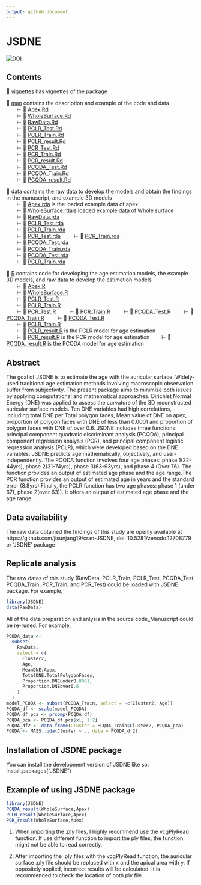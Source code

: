 ---
output: github_document
---

# JSDNE

<!-- badges: start -->
[![DOI](https://zenodo.org/badge/DOI/10.5281/zenodo.12708779.svg)](https://doi.org/10.5281/zenodo.12708779)
<!-- badges: end -->

## Contents

📂 [vignettes](/vignettes) has vignettes of the package\

📂 [man](/man) contains the description and example of the code and data\
  ⊢ 📄 [Apex.Rd](/man/Apex.Rd)\
  ⊢ 📄 [WholeSurface.Rd](/man/WholeSurface.Rd)\
  ⊢ 📄 [RawData.Rd](/man/RawData.Rd)\
  ⊢ 📄 [PCLR_Test.Rd](/man/PCLR_Test.Rd)\
  ⊢ 📄 [PCLR_Train.Rd](/man/PCLR_Train.Rd)\
  ⊢ 📄 [PCLR_result.Rd](/man/PCLR_result.Rd)\
  ⊢ 📄 [PCR_Test.Rd](/man/PCR_Test.Rd)\
  ⊢ 📄 [PCR_Train.Rd](/man/PCR_Train.Rd)\
  ⊢ 📄 [PCR_result.Rd](/man/PCR_result.Rd)\
  ⊢ 📄 [PCQDA_Test.Rd](/man/PCQDA_Test.Rd)\
  ⊢ 📄 [PCQDA_Train.Rd](/man/PCQDA_Train.Rd)\
  ⊢ 📄 [PCQDA_result.Rd](/man/PCQDA_result.Rd)\

📂 [data](/data) contains the raw data to develop the models and obtain the findings in the manuscript, and example 3D models\
  ⊢ 📄 [Apex.rda](/data/Apex.rda) is the loaded example data of apex\
  ⊢ 📄 [WholeSurface.rda](/data/WholeSurface.rda)is loaded example data of Whole surface\
  ⊢ 📄 [RawData.rda](/data/RawData.rda)\
  ⊢ 📄 [PCLR_Test.rda](/data/PCLR_Test.rda)\
  ⊢ 📄 [PCLR_Train.rda](/data/PCLR_Train.rda)\
  ⊢ 📄 [PCR_Test.rda](/data/PCR_Test.rda)\ 
  ⊢ 📄 [PCR_Train.rda](/data/PCR_Train.rda)\
  ⊢ 📄 [PCQDA_Test.rda](/data/PCQDA_Test.rda)\
  ⊢ 📄 [PCQDA_Train.rda](/data/PCQDA_Train.rda)\
  ⊢ 📄 [PCQDA_Test.rda](/data/PCQDA_Test.rda)\
  ⊢ 📄 [PCLR_Train.rda](/data/PCLR_Train.rda)\


📂 [R](/R) contains code for developing the age estimation models, the example 3D models, and raw data to develop the estimation models\
  ⊢ 📄 [Apex.R](/R/Apex.R)\
  ⊢ 📄 [WholeSurface.R](/R/WholeSurface.R)\
  ⊢ 📄 [PCLR_Test.R](/R/PCLR_Test.R)\
  ⊢ 📄 [PCLR_Train.R](/R/PCLR_Train.R)\
  ⊢ 📄 [PCR_Test.R](/R/PCR_Test.R)\ 
  ⊢ 📄 [PCR_Train.R](/R/PCR_Train.R)\ 
  ⊢ 📄 [PCQDA_Test.R](/R/PCQDA_Test.R)\ 
  ⊢ 📄 [PCQDA_Train.R](/R/PCQDA_Train.R)\ 
  ⊢ 📄 [PCQDA_Test.R](/R/PCQDA_Test.R)\
  ⊢ 📄 [PCLR_Train.R](/R/PCLR_Train.R)\
  ⊢ 📄 [PCLR_result.R](/R/PCLR_result.R) is the PCLR model for age estimation\
  ⊢ 📄 [PCR_result.R](/R/PCR_result.R) is the PCR model for age estimation
  ⊢ 📄 [PCQDA_result.R](/R/PCQDA_result.R) is the PCQDA model for age estimation\

## Abstract

The goal of JSDNE is to estimate the age with the auricular surface. Widely-used traditional age estimation methods involving macroscopic observation suffer from subjectivity. The present package aims to minimize both issues by applying computational and mathematical approaches. Dirichlet Normal Energy (DNE) was applied to assess the curvature of the 3D reconstructed auricular surface models. Ten DNE variables had high correlations, including total DNE per Total polygon faces, Mean value of DNE on apex, proportion of polygon faces with DNE of less than 0.0001 and proportion of polygon faces with DNE of over 0.6. JSDNE includes three functions: principal component quadratic discriminant analysis (PCQDA), principal component regression analysis (PCR), and principal component logistic regression analysis (PCLR), which were developed based on the DNE variables. JSDNE predicts age mathematically, objectively, and user-independently. The PCQDA function involves four age phases: phase 1(22-44yrs), phase 2(31-74yrs), phase 3(63-93yrs), and phase 4 (Over 76). The function provides an output of estimated age phase and the age range.The PCR function provides an output of estimated age in years and the standard error (8.8yrs).Finally, the PCLR function has two age phases: phase 1 (under 67), phase 2(over 63)). It offers an output of estimated age phase and the age range. 

## Data availability

The raw data obtained the findings of this study are openly available at https://github.com/jisunjang19/cran-JSDNE, doi: 10.5281/zenodo.12708779 or ‘JSDNE’ package

## Replicate analysis

The raw datas of this study (RawData, PCLR_Train, PCLR_Test, PCQDA_Test, PCQDA_Train, PCR_Train, and PCR_Test) could be loaded with JSDNE package. For example,

```{r}
library(JSDNE)
data(RawData)
```

All of the data preparation and anlysis in the source code_Manuscript could be re-runed. For example, 

```{r}
PCQDA_data <-
  subset(
    RawData,
    select = c(
      Cluster2,
      Age,
      MeanDNE.Apex,
      TotalDNE.TotalPolygonFaces,
      Proportion.DNEunder0.0001,
      Proportion.DNEover0.6
    )
  )
model_PCQDA <- subset(PCQDA_Train, select = -c(Cluster2, Age))
PCQDA_df <- scale(model_PCQDA)
PCQDA_df.pca <- prcomp(PCQDA_df)
PCQDA_pca <- PCQDA_df.pca$x[, 1:2]
PCQDA_df2 <- data.frame(Cluster = PCQDA_Train$Cluster2, PCQDA_pca)
PCQDA <- MASS::qda(Cluster ~ ., data = PCQDA_df2)
```

## Installation of JSDNE package

You can install the development version of JSDNE like so: install.packages("JSDNE")

## Example of using JSDNE package

```{r}
library(JSDNE)
PCQDA_result(WholeSurface,Apex)
PCLR_result(WholeSurface,Apex)
PCR_result(WholeSurface,Apex)
```

1. When importing the .ply files, I highly recommend use the vcgPlyRead function. If use different function to import the ply files, the function might not be able to read correctly. 

2. After importing the .ply files with the vcgPlyRead function, the auricular surface .ply file should be replaced with x and the apical area with y. If oppositely applied, incorrect results will be calculated. It is recommended to check the location of both ply file.




